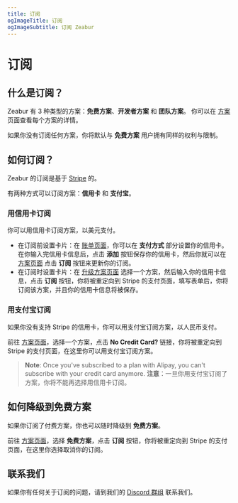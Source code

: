 ```yaml
---
title: 订阅
ogImageTitle: 订阅
ogImageSubtitle: 订阅 Zeabur
---
```


# 订阅

## 什么是订阅？

Zeabur 有 3 种类型的方案：**免费方案**、**开发者方案** 和 **团队方案**。
你可以在 [方案](/billing/plans) 页面查看每个方案的详情。

如果你没有订阅任何方案，你将默认与 **免费方案** 用户拥有同样的权利与限制。

## 如何订阅？

Zeabur 的订阅是基于 [Stripe](https://stripe.com/) 的。

有两种方式可以订阅方案：**信用卡** 和 **支付宝**。

### 用信用卡订阅

你可以用信用卡订阅方案，以美元支付。

- 在订阅前设置卡片：在 [账单页面](https://dash.zeabur.com/account/billing)，你可以在 **支付方式** 部分设置你的信用卡。在你输入完信用卡信息后，点击 **添加** 按钮保存你的信用卡，然后你就可以在 [方案页面](https://dash.zeabur.com/update-plan) 点击 **订阅** 按钮来更新你的订阅。
- 在订阅时设置卡片：在 [升级方案页面](https://dash.zeabur.com/update-plan) 选择一个方案，然后输入你的信用卡信息，点击 **订阅** 按钮，你将被重定向到 Stripe 的支付页面，填写表单后，你将订阅该方案，并且你的信用卡信息将被保存。

### 用支付宝订阅

如果你没有支持 Stripe 的信用卡，你可以用支付宝订阅方案，以人民币支付。

前往 [方案页面](https://dash.zeabur.com/update-plan)，选择一个方案，点击 **No Credit Card?** 链接，你将被重定向到 Stripe 的支付页面，在这里你可以用支付宝订阅方案。

> **Note**: Once you've subscribed to a plan with Alipay, you can't subscribe with your credit card anymore.
> **注意**：一旦你用支付宝订阅了方案，你将不能再选择用信用卡订阅。

## 如何降级到免费方案

如果你订阅了付费方案，你也可以随时降级到 **免费方案**。

前往 [方案页面](https://dash.zeabur.com/update-plan)，选择 **免费方案**，点击 **订阅** 按钮，你将被重定向到 Stripe 的支付页面，在这里你选择取消你的订阅。

## 联系我们

如果你有任何关于订阅的问题，请到我们的 [Discord 群组](https://discord.gg/DrdGCvXEyY) 联系我们。
